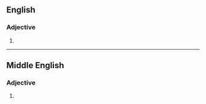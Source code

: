 ==English==

===Adjective===
{{head|en|adjective}}

# {{obsolete spelling of|en|eternal}}

----

==Middle English==

===Adjective===
{{head|enm|adjective}}

# {{alt form|enm|eternal}}